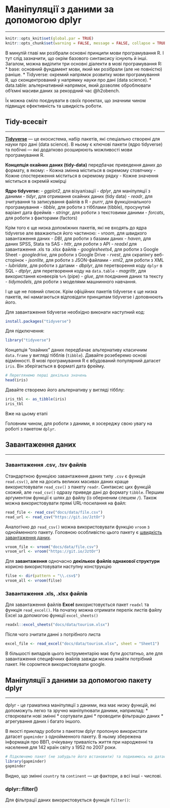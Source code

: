# Маніпуляції з даними за допомогою dplyr {#dplyr}
***
```r
knitr::opts_knit$set(global.par = TRUE)
knitr::opts_chunk$set(warning = FALSE, message = FALSE, collapse = TRUE, out.width = '100%')
```

В минулій главі ми розібрали основні принципи мови програмування R. І тут слід зазначити, що окрім базового синтаксису існують й інші. Загалом, можна виділити три основні діалекти в мові програмування R:
* base: основний фундамент мови, який ми розібрали (але не повністю) раніше.
* Tidyverse: окремий напрямок розвитку мови програмування R, що сконцентрований у напрямку науки про дані (data science).
* data.table: альтернативний напрямок, який дозволяє оброблювати об'ємні масиви даних за рекордний час @h2obench.

Їх можна сміло поєднувати в своїх проектах, що значним чином підвищує ефективність та швидкість роботи.

##  Tidy-всесвіт {#tidy}
***
[**Tidyverse**](https://www.tidyverse.org/) --- це екосистема, набір пакетів, які спеціально створені для науки про дані (data science). В ньому є ключові пакети (ядро tidyverse) та побічні --- які додатково розширюють можливості мови програмування R.

**Концепція охайних даних (tidy-data)** передбачає приведення даних до формату, в якому:
- Кожна змінна міститься в окремому стовпчику
- Кожне спостереження міститься в окремому рядку
- Кожне значення міститься в окремій комірці

**Ядро tidyverse:**
- *ggplot2*, для візуалізації
- *dplyr*, для маніпуляції з даними
- *tidyr*, для отримання охайних даних (tidy data)
- *readr*, для зчитування та записування файлів в R
- *purrr*, для функціонального програмування
- *tibble*, для роботи з тібблами (tibble), просунутий варіант дата фреймів
- *stringr*, для роботи з текстовими даними
- *forcats*, для роботи з факторами (factors)

Крім того є ще низка допоміжних пакетів, які не входять до ядра tidyverse але вважаються його частиною:
- *vroom*, для швидкого завантаження даних
- *DBI*, для роботи з базами даних
- *haven*, для даних SPSS, Stata та SAS
- *httr*, для роботи з API
- *readxl* для завантаження .xls та .xlsx файлів
- *googlesheets4*, для роботи з Google Sheet
- *googledrive*, для роботи з Google Drive
- *rvest*, для скрапінгу веб-сторінок
- *jsonlite*, для роботи з JSON-файлами
- *xml2*, для роботи з XML
- *lubridate*, для роботи з датами
- *dbplyr*, для перетворення коду `dplyr` в SQL
- *dtplyr*, для перетворення коду на `data.table`
- *magrittr*, для використання конвеєрів `%>%` (pipe)
- *glue*, для поєднання даних та тексту
- *tidymodels*, для роботи з моделями машнинного навчання.

І це ще не повний список. Крім офіційних пакетів tidyverse є ще низка пакетів, які намагаються відповідати принципам tidyverse і доповнюють його.

Для завантаження tidyverse необхідно виконати наступний код:
```r
install.packages("tidyverse")
```
Для підключення:
```r
library("tidyverse")
```

Концепція "охайних" даних передбачає альтернативу класичним `data.frame` у вигляді тібблів (`tibble`). Давайте розеберемо основі відмінності.
В мові програмування R є вбудований популярний датасет `iris`. Він зберігається в форматі дата фрейму.
```r
# Переглянемо перші декілька значень
head(iris)
```

Давайте створемо його альтернативу у вигляді тібблу:
```r
iris_tbl <- as_tibble(iris)
iris_tbl
```

Вже на цьому етапі 

Головним чином, для роботи з даними, я зосереджу свою увагу на роботі з пакетом `dplyr`.

## Завантаження даних {#tidy_read}
***
### Завантаження .csv, .tsv файлів {#tidy_csv}
Стандартною функцією завантаження даних типу `.csv` є функція `read.csv()`, але на досить великих масивах даних краще використовувати `read_csv()` з пакету `readr`. Синтаксис цих функцій схожий, але `read_csv()` одразу приведе дані до формату `tibble`.
Першим аргументом функції є шлях до файлу (із оберненим слешем `/`). Також можна використовувати прямі URL-посилання на файл: 
```r
read_file <- read_csv("docs/data/file.csv")
read_url <- read_csv("https://git.io/JztOr")
```

Аналогічно до `read_csv()` можна використовувати функцію `vroom` з однойменного пакету. Головною особливістю цього пакету є [швидкість завантаження даних](https://cran.r-project.org/web/packages/vroom/vignettes/benchmarks.html).
```r
vroom_file <- vroom("docs/data/file.csv")
vroom_url <- vroom("https://git.io/JztOr")
```

Для **завантаження** одночасно **декількох файлів однакової структури** корисно використовувати наступну конструкцію
```r
filse <- dir(pattern = "\\.csv$")
vroom_all <- vroom(filse)
```

### Завантаження .xls, .xlsx файлів {#tidy_xls}
Для завантаження файлів **Excel** використовується пакет `readxl` та функція `read_excel()`.
На початку можна отримати перелік листів файлу Excel за допомогою функції `excel_sheets()`
```r
readxl::excel_sheets("docs/data/tourism.xlsx")
```
Після чого зчитати данні з потрібного листа
```r
excel_file <- read_excel("docs/data/tourism.xlsx", sheet = "Sheet1")
```

В більшості випадків цього інструментарію має бути достатньо, але для завантаження специфічних файлів завжди можна знайти потрібний пакет. Не соромтеся використовувати google.


## Маніпуляції з даними за допомогою пакету dplyr {#dplyr}
***
dplyr - це граматика маніпуляції з даними, яка має низку функцій, які допоможуть легко та зручно маніпулювати даними, наприклад:
* створювати нові змінні
* сортувати дані
* проводити фільтрацію даних
* агрегування даних і багато іншого.

В якості прикладу роботи з пакетом dplyr пропоную використати датасет `gapminder` з однойменного пакету. В ньому збережена інформація про ВВП, очікувану тривалість життя при народженні та населення для 142 країн світу з 1952 по 2007 роки.
```r
# Підключемо пакет (не забудьте його встановити) та подивимось на датасет
library(gapminder)
gapminder
```

Видно, що змінні `country` та `continent` --- це фактори, а всі інші - числові.

### dplyr::filter() {#filter}
Для фільтрації даних використовується функція `filter()`:
